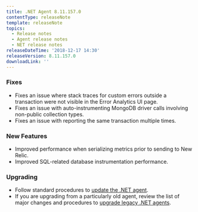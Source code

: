 ```yaml
---
title: .NET Agent 8.11.157.0
contentType: releaseNote
template: releaseNote
topics:
  - Release notes
  - Agent release notes
  - NET release notes
releaseDateTime: '2018-12-17 14:30'
releaseVersion: 8.11.157.0
downloadLink: ''
---
```


### Fixes

* Fixes an issue where stack traces for custom errors outside a transaction were not visible in the Error Analytics UI page.
* Fixes an issue with auto-instrumenting MongoDB driver calls involving non-public collection types.
* Fixes an issue with reporting the same transaction multiple times.

### New Features

* Improved performance when serializing metrics prior to sending to New Relic.
* Improved SQL-related database instrumentation performance.

### Upgrading

* Follow standard procedures to [update the .NET agent](/docs/agents/net-agent/installation-configuration/update-net-agent).
* If you are upgrading from a particularly old agent, review the list of major changes and procedures to [upgrade legacy .NET agents](/docs/agents/net-agent/troubleshooting/upgrade-legacy-net-agents).
